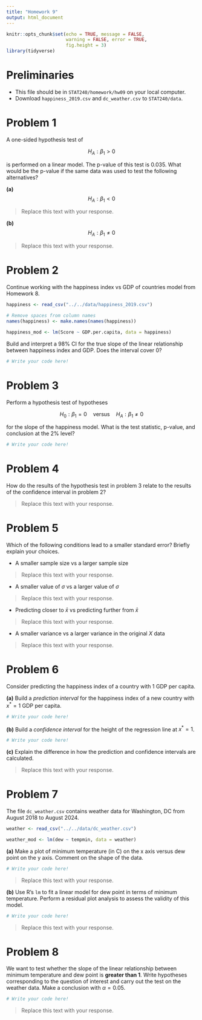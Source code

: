 ---
title: "Homework 9"
output: html_document
---

```{r setup, include=FALSE}
knitr::opts_chunk$set(echo = TRUE, message = FALSE,
                      warning = FALSE, error = TRUE,
                      fig.height = 3)
library(tidyverse)
```

# Preliminaries

- This file should be in `STAT240/homework/hw09` on your local computer.
- Download `happiness_2019.csv` and `dc_weather.csv` to `STAT240/data`.


# Problem 1

A one-sided hypothesis test of 

$$H_A: \beta_1 > 0$$

is performed on a linear model.  The p-value of this test is 0.035.  What would be the p-value if the same data was used to test the following alternatives?

**(a)** $$H_A: \beta_1 < 0$$

> Replace this text with your response.

**(b)** $$H_A: \beta_1 \neq 0$$

> Replace this text with your response.


# Problem 2

Continue working with the happiness index vs GDP of countries model from Homework 8.

```{r}
happiness <- read_csv("../../data/happiness_2019.csv")

# Remove spaces from column names
names(happiness) <- make.names(names(happiness))

happiness_mod <- lm(Score ~ GDP.per.capita, data = happiness)
```

Build and interpret a 98% CI for the true slope of the linear relationship between happiness index and GDP.  Does the interval cover 0?

```{r}
# Write your code here!
```


# Problem 3

Perform a hypothesis test of hypotheses

$$H_0: \beta_1 = 0 \quad \text{versus}\quad H_A: \beta_1 \neq 0$$

for the slope of the happiness model.  What is the test statistic, p-value, and conclusion at the 2% level?

```{r}
# Write your code here!
```


# Problem 4

How do the results of the hypothesis test in problem 3 relate to the results of the confidence interval in problem 2?

> Replace this text with your response.


# Problem 5

Which of the following conditions lead to a smaller standard error?  Briefly explain your choices.

- A smaller sample size vs a larger sample size

> Replace this text with your response.

- A smaller value of $\sigma$ vs a larger value of $\sigma$

> Replace this text with your response.

- Predicting closer to $\bar{x}$ vs predicting further from $\bar{x}$

> Replace this text with your response.

- A smaller variance vs a larger variance in the original $X$ data

> Replace this text with your response.


# Problem 6

Consider predicting the happiness index of a country with 1 GDP per capita.

**(a)** Build a *prediction interval* for the happiness index of a new country with $x^* = 1$ GDP per capita.

```{r}
# Write your code here!
```


**(b)** Build a *confidence interval* for the height of the regression line at $x^* = 1$.

```{r}
# Write your code here!
```

**(c)** Explain the difference in how the prediction and confidence intervals are calculated.

> Replace this text with your response.


# Problem 7

The file `dc_weather.csv` contains weather data for Washington, DC from August 2018 to August 2024. 

```{r}
weather <- read_csv("../../data/dc_weather.csv")

weather_mod <- lm(dew ~ tempmin, data = weather)
```

**(a)** Make a plot of minimum temperature (in C) on the x axis versus dew point on the y axis.  Comment on the shape of the data.

```{r}
# Write your code here!
```

> Replace this text with your response.

**(b)** Use R's `lm` to fit a linear model for dew point in terms of minimum temperature.  Perform a residual plot analysis to assess the validity of this model.

```{r}
# Write your code here!
```

> Replace this text with your response.


# Problem 8

We want to test whether the slope of the linear relationship between minimum temperature and dew point is **greater than 1**.  Write hypotheses corresponding to the question of interest and carry out the test on the weather data.  Make a conclusion with $\alpha = 0.05$.

```{r}
# Write your code here!
```

> Replace this text with your response.





